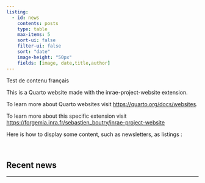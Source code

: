 ```yaml
---
listing:
  - id: news
    contents: posts
    type: table
    max-items: 5
    sort-ui: false
    filter-ui: false
    sort: "date"
    image-height: "50px"
    fields: [image, date,title,author]
---
```



::: {.content-visible when-profile="french"}

Test de contenu français

:::


::: {.content-visible when-profile="english"}

This is a Quarto website made with the inrae-project-website extension.

To learn more about Quarto websites visit <https://quarto.org/docs/websites>.

To learn more about this specific extension visit <https://forgemia.inra.fr/sebastien_boutry/inrae-project-website>

Here is how to display some content, such as newsletters, as listings :

<br>

## Recent news


:::{#news}
:::

---

:::
